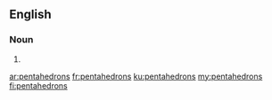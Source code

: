 ==English==

===Noun===
{{head|en|noun plural form}}

# {{plural of|pentahedron|lang=en}}

[[ar:pentahedrons]]
[[fr:pentahedrons]]
[[ku:pentahedrons]]
[[my:pentahedrons]]
[[fi:pentahedrons]]